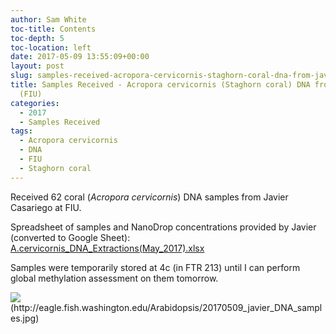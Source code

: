 ```yaml
---
author: Sam White
toc-title: Contents
toc-depth: 5
toc-location: left
date: 2017-05-09 13:55:09+00:00
layout: post
slug: samples-received-acropora-cervicornis-staghorn-coral-dna-from-javier-casariego-fiu
title: Samples Received - Acropora cervicornis (Staghorn coral) DNA from Javier Casariego
  (FIU)
categories:
  - 2017
  - Samples Received
tags:
  - Acropora cervicornis
  - DNA
  - FIU
  - Staghorn coral
---
```


Received 62 coral (_Acropora cervicornis_) DNA samples from Javier Casariego at FIU.

Spreadsheet of samples and NanoDrop concentrations provided by Javier (converted to Google Sheet): [A.cervicornis_DNA_Extractions(May_2017).xlsx](https://docs.google.com/spreadsheets/d/1VOZI7LkzBx6tm0RsQQicRNOCKMf83wZb4CMWcdukXgQ/edit?usp=sharing)

Samples were temporarily stored at 4c (in FTR 213) until I can perform global methylation assessment on them tomorrow.

![](https://eagle.fish.washington.edu/Arabidopsis/20170509_javier_DNA_samples.jpg)(http://eagle.fish.washington.edu/Arabidopsis/20170509_javier_DNA_samples.jpg)
